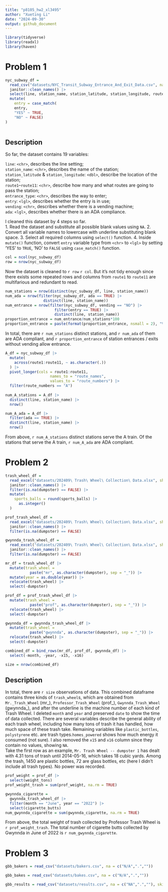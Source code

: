 ```yaml
---
title: "p8105_hw2_xl3495"
author: "Xueting Li"
date: "2024-09-30"
output: github_document
---
```


```r
library(tidyverse)
library(readxl)
library(haven)
```

# Problem 1

```r
nyc_subway_df = 
  read_csv("datasets/NYC_Transit_Subway_Entrance_And_Exit_Data.csv", na = c("NA",".","")) |>
  janitor::clean_names() |>
  select(line, station_name, station_latitude, station_longitude, route1:route11, entrance_type, entry, vending, ada) |>
  mutate(
    entry = case_match(
    entry,
    "YES" ~ TRUE,
    "NO" ~ FALSE)
)
  
```
## Description
So far, the dataset contains 19 variables:  
  
`line`: `<chr>`, describes the line setting;  
`station_name`: `<chr>`, describes the name of the station;  
`station_latitude` \& `station_longitude`: `<dbl>`, describe the location of the station;  
`route1`--`route11`: `<chr>`, describe how many and what routes are going to pass the station;  
`entrance_type`: `<chr>`, describes the way to enter;  
`entry`: `<lgl>`, describes whether the entry is in use;  
`vending`: `<chr>`, describes whether there is a vending machine;  
`ada`: `<lgl>`, describes whether there is an ADA compliance.  
  
I cleaned this dataset by 4 steps so far.  
1.  Read the dataset and substitute all possible blank values using `NA`.
2.  Convert all variable names to lowercase with underline substituting blank space.
3.  Select all required columns using `select()` function.
4.  Inside `mutate()` function, convert `entry` variable type from `<chr>` to `<lgl>` by setting 'YES' to `TRUE`, 'NO' to `FALSE` using `case_match()` function.  

```r
col = ncol(nyc_subway_df)
row = nrow(nyc_subway_df)
```

Now the dataset is cleaned to `r row` \times `r col`. But it's not tidy enough since there exists some repeated rows and columns from `route1` to `route11` are multifarious and redundant to read.

```r
num_stations = nrow(distinct(nyc_subway_df, line, station_name))
num_ada = nrow(filter(nyc_subway_df, ada == TRUE) |>
                 distinct(line, station_name))
num_entrance = nrow(filter(nyc_subway_df, vending == "NO") |>
                      filter(entry == TRUE) |>
                      distinct(line, station_name))
proportion_entrance = num_entrance/num_stations*100
proportion_entrance = paste(format(proportion_entrance, nsmall = 2), "%")
```

In total, there are `r num_stations` distinct stations, and `r num_ada` of them are ADA compliant, and `r proportion_entrance` of station entrances / exits without vending allow entrance.

```r
A_df = nyc_subway_df |>
  mutate(
    across(route1:route11, ~ as.character(.))
  ) |>
  pivot_longer(cols = route1:route11,
                    names_to = "route_names",
                    values_to = "route_numbers") |>
  filter(route_numbers == "A")
  
num_A_stations = A_df |>
  distinct(line, station_name) |>
  nrow()

num_A_ada = A_df |>
  filter(ada == TRUE) |>
  distinct(line, station_name) |>
  nrow()

```

From above, `r num_A_stations` distinct stations serve the A train. Of the stations that serve the A train, `r num_A_ada` are ADA compliant.


# Problem 2

```r
trash_wheel_df = 
  read_excel("datasets/202409\ Trash\ Wheel\ Collection\ Data.xlsx", sheet = "Mr. Trash Wheel" , skip = 1, n_max = 651) |>
  janitor::clean_names() |>
  filter(is.na(dumpster) == FALSE) |>
  mutate(
    sports_balls = round(sports_balls) |>
      as.integer()
  )
```

```r
prof_trash_wheel_df = 
  read_excel("datasets/202409\ Trash\ Wheel\ Collection\ Data.xlsx", sheet = "Professor Trash Wheel" , skip = 1, n_max = 118) |>
  janitor::clean_names() |>
  filter(is.na(dumpster) == FALSE)

gwynnda_trash_wheel_df = 
  read_excel("datasets/202409\ Trash\ Wheel\ Collection\ Data.xlsx", sheet = "Gwynnda Trash Wheel" , skip = 1, n_max = 264) |>
  janitor::clean_names() |>
  filter(is.na(dumpster) == FALSE)

mr_df = trash_wheel_df |>
  mutate(trash_wheel = 
           paste("mr", as.character(dumpster), sep = "_")) |>
  mutate(year = as.double(year)) |>
  relocate(trash_wheel) |>
  select(-dumpster)

prof_df = prof_trash_wheel_df |> 
  mutate(trash_wheel = 
           paste("prof", as.character(dumpster), sep = "_")) |>
  relocate(trash_wheel) |>
  select(-dumpster)

gwynnda_df = gwynnda_trash_wheel_df |>
  mutate(trash_wheel = 
           paste("gwynnda", as.character(dumpster), sep = "_")) |>
  relocate(trash_wheel) |>
  select(-dumpster)

combined_df = bind_rows(mr_df, prof_df, gwynnda_df) |>
  select(-month, -year, -x15, -x16)

size = nrow(combined_df)
```

## Description
In total, there are `r size` observations of data. This combined dataframe contains three kinds of `trash_wheel`s, which are obtained from `Mr._Trash_Wheel` (mr_), `Professor_Trash_Wheel` (prof_), `Gwynnda_Trash_Wheel` (gwynnda_), and after the underline is the machine number of each kind of Trash Wheel. I deleted `month` and `year` and preserved `date` to show the time of data collected. There are several variables describe the general ability of each trash wheel, including how many tons of trash it has handled, how much space of these trash take. Remaining variables like `plastic_bottles`, `polystyrene` etc. are trash types.`homes_powered` shows how much energy it consumed (not sure). I also removed the `x15` and `x16` column since they contain no values, showing `NA`.  
Take the first row as an example, `Mr. Trash Wheel -- dumpster 1` has dealt with 4.31 tons of trash until 2014-05-16, which takes 18 cubic yards. Among the trash, 1450 are plastic bottles, 72 are glass bottles, etc (here I didn't include all trash types). No power was recorded.

```r
prof_weight = prof_df |>
  select(weight_tons)
prof_weight_trash = sum(prof_weight, na.rm = TRUE)

gwynnda_cigarette = 
  gwynnda_trash_wheel_df |>
  filter(month == "June", year == "2022") |>
  select(cigarette_butts)
num_gwynnda_cigarette = sum(gwynnda_cigarette, na.rm = TRUE)

```

From above, the total weight of trash collected by Professor Trash Wheel is `r prof_weight_trash`. The total number of cigarette butts collected by Gwynnda in June of 2022 is `r num_gwynnda_cigarette`.

# Problem 3
```r
gbb_bakers = read_csv("datasets/bakers.csv", na = c("N/A",".",""))

gbb_bakes = read_csv("datasets/bakes.csv", na = c("N/A",".",""))

gbb_results = read_csv("datasets/results.csv", na = c("NA",".",""), skip = 2)
```









